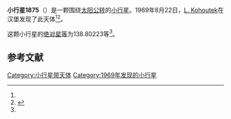 {{Infobox planet
| bgcolour = #FFFFC0
| name = 1875 Neruda
| symbol = 
| image = 
| caption = 
| discovery = yes
| discovery_ref = 
| discoverer = [[L._Kohoutek|L. Kohoutek]]
| discovery_site = [[汉堡|汉堡]] 
| discovered = 1969年8月22日
| designations = yes
| mp_name = 
| named_after = 
| alt_names = 
| mp_category = [[主带小行星|主带小行星]]
| orbit_ref = <ref name="a">[http://ssd.jpl.nasa.gov/sbdb.cgi?sstr=1875 1875 Neruda] {{Wayback|url=http://ssd.jpl.nasa.gov/sbdb.cgi?sstr=1875 |date=20210121073546 }}，小行星數據庫瀏覽器（JPL Small-Body Database Browser）－[[美国国家航空航天局|美国国家航空航天局]]喷气推进实验室</ref>
| epoch = 2456400.5 (2013年4月18日更新)
| aphelion = {{convert|3.6637862|AU|km|3|abbr=on|lk=out}}
| perihelion = {{convert|2.6024666|AU|km|3|abbr=on}}
| semimajor = {{convert|3.1331264|AU|km|3|abbr=on}}
| eccentricity = 0.1693707
| period = 2025.654236 [[日|日]]<br />5.55[[儒略年|儒略年]]
| avg_speed = 
| inclination = 13.38573
| asc_node = 193.86203
| mean_anomaly = 
| arg_peri = 138.80223
| satellites = 
| physical_characteristics = yes
| dimensions = 
| mass = 
| density = 
| surface_grav = 
| escape_velocity = 
| sidereal_day = 
| axial_tilt = 
| pole_ecliptic_lat = 
| pole_ecliptic_lon = 
| albedo = 
| temperatures= 
| temp_name1 = 
| mean_temp_1 = 
| max_temp_1 = 
| temp_name2 = 
| max_temp_2 = 
| spectral_type = 
| abs_magnitude = 138.80223
}}

'''小行星1875'''（{{lang-en|1875 Neruda}}）是一颗围绕[[太阳|太阳]][[公转|公转]]的[[小行星|小行星]]。1969年8月22日，[[L._Kohoutek|L. Kohoutek]]在汉堡发现了此天体<ref name="a" /><ref>{{cite news|title=小行星列表|url=http://cfa-www.harvard.edu/iau/lists/NumberedMPs.txt|accessdate=2013-07-08|newspaper=哈佛大学|archive-date=2008-05-17|archive-url=https://web.archive.org/web/20080517010638/http://cfa-www.harvard.edu/iau/lists/NumberedMPs.txt|dead-url=no}}</ref>。

这颗小行星的[[绝对星等|绝对星等]]为138.80223等<ref name="a" />。

==参考文献==
{{reflist}}
{{Minor Planet Number|[[小行星1874|小行星1874]]|[[小行星1876|小行星1876]]}}

{{小天体}}

[[Category:小行星带天体|Category:小行星带天体]]
[[Category:1969年发现的小行星|Category:1969年发现的小行星]]

{{asteroid-stub}}